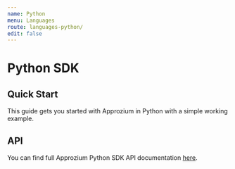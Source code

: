 ```yaml
---
name: Python
menu: Languages
route: languages-python/
edit: false
---
```


# Python SDK

## Quick Start

This guide gets you started with Approzium in Python with a simple working example.

## API

You can find full Approzium Python SDK API documentation [here](api/python/).

